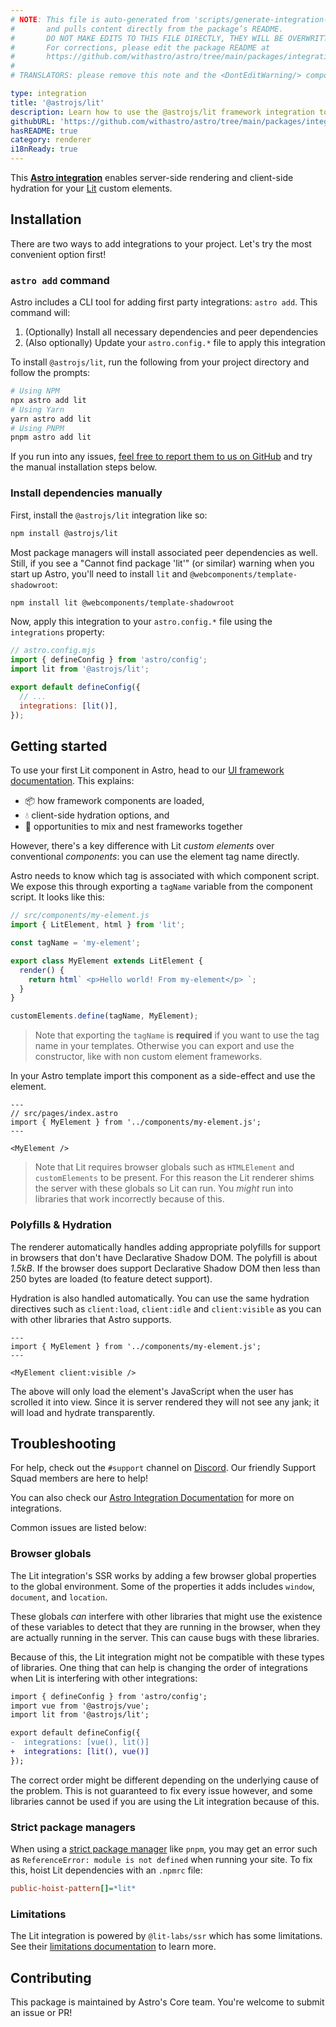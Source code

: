 ```yaml
---
# NOTE: This file is auto-generated from 'scripts/generate-integration-pages.ts'
#       and pulls content directly from the package’s README.
#       DO NOT MAKE EDITS TO THIS FILE DIRECTLY, THEY WILL BE OVERWRITTEN!
#       For corrections, please edit the package README at
#       https://github.com/withastro/astro/tree/main/packages/integrations/lit/
#
# TRANSLATORS: please remove this note and the <DontEditWarning/> component.

type: integration
title: '@astrojs/lit'
description: Learn how to use the @astrojs/lit framework integration to extend component support in your Astro project.
githubURL: 'https://github.com/withastro/astro/tree/main/packages/integrations/lit/'
hasREADME: true
category: renderer
i18nReady: true
---
```



<DontEditWarning/>

This **[Astro integration][astro-integration]** enables server-side rendering and client-side hydration for your [Lit](https://lit.dev/) custom elements.

## Installation

There are two ways to add integrations to your project. Let's try the most convenient option first!

### `astro add` command

Astro includes a CLI tool for adding first party integrations: `astro add`. This command will:

1.  (Optionally) Install all necessary dependencies and peer dependencies
2.  (Also optionally) Update your `astro.config.*` file to apply this integration

To install `@astrojs/lit`, run the following from your project directory and follow the prompts:

```sh
# Using NPM
npx astro add lit
# Using Yarn
yarn astro add lit
# Using PNPM
pnpm astro add lit
```

If you run into any issues, [feel free to report them to us on GitHub](https://github.com/withastro/astro/issues) and try the manual installation steps below.

### Install dependencies manually

First, install the `@astrojs/lit` integration like so:

```sh
npm install @astrojs/lit
```

Most package managers will install associated peer dependencies as well. Still, if you see a "Cannot find package 'lit'" (or similar) warning when you start up Astro, you'll need to install `lit` and `@webcomponents/template-shadowroot`:

```sh
npm install lit @webcomponents/template-shadowroot
```

Now, apply this integration to your `astro.config.*` file using the `integrations` property:

```js ins={3} "lit()"
// astro.config.mjs
import { defineConfig } from 'astro/config';
import lit from '@astrojs/lit';

export default defineConfig({
  // ...
  integrations: [lit()],
});
```

## Getting started

To use your first Lit component in Astro, head to our [UI framework documentation][astro-ui-frameworks]. This explains:

*   📦 how framework components are loaded,
*   💧 client-side hydration options, and
*   🤝 opportunities to mix and nest frameworks together

However, there's a key difference with Lit *custom elements* over conventional *components*: you can use the element tag name directly.

Astro needs to know which tag is associated with which component script. We expose this through exporting a `tagName` variable from the component script. It looks like this:

```js
// src/components/my-element.js
import { LitElement, html } from 'lit';

const tagName = 'my-element';

export class MyElement extends LitElement {
  render() {
    return html` <p>Hello world! From my-element</p> `;
  }
}

customElements.define(tagName, MyElement);
```

> Note that exporting the `tagName` is **required** if you want to use the tag name in your templates. Otherwise you can export and use the constructor, like with non custom element frameworks.

In your Astro template import this component as a side-effect and use the element.

```astro
---
// src/pages/index.astro
import { MyElement } from '../components/my-element.js';
---

<MyElement />
```

> Note that Lit requires browser globals such as `HTMLElement` and `customElements` to be present. For this reason the Lit renderer shims the server with these globals so Lit can run. You *might* run into libraries that work incorrectly because of this.

### Polyfills & Hydration

The renderer automatically handles adding appropriate polyfills for support in browsers that don't have Declarative Shadow DOM. The polyfill is about *1.5kB*. If the browser does support Declarative Shadow DOM then less than 250 bytes are loaded (to feature detect support).

Hydration is also handled automatically. You can use the same hydration directives such as `client:load`, `client:idle` and `client:visible` as you can with other libraries that Astro supports.

```astro
---
import { MyElement } from '../components/my-element.js';
---

<MyElement client:visible />
```

The above will only load the element's JavaScript when the user has scrolled it into view. Since it is server rendered they will not see any jank; it will load and hydrate transparently.

## Troubleshooting

For help, check out the `#support` channel on [Discord](https://astro.build/chat). Our friendly Support Squad members are here to help!

You can also check our [Astro Integration Documentation][astro-integration] for more on integrations.

Common issues are listed below:

### Browser globals

The Lit integration's SSR works by adding a few browser global properties to the global environment. Some of the properties it adds includes `window`, `document`, and `location`.

These globals *can* interfere with other libraries that might use the existence of these variables to detect that they are running in the browser, when they are actually running in the server. This can cause bugs with these libraries.

Because of this, the Lit integration might not be compatible with these types of libraries. One thing that can help is changing the order of integrations when Lit is interfering with other integrations:

```diff
import { defineConfig } from 'astro/config';
import vue from '@astrojs/vue';
import lit from '@astrojs/lit';

export default defineConfig({
-  integrations: [vue(), lit()]
+  integrations: [lit(), vue()]
});
```

The correct order might be different depending on the underlying cause of the problem. This is not guaranteed to fix every issue however, and some libraries cannot be used if you are using the Lit integration because of this.

### Strict package managers

When using a [strict package manager](https://pnpm.io/pnpm-vs-npm#npms-flat-tree) like `pnpm`, you may get an error such as `ReferenceError: module is not defined` when running your site. To fix this, hoist Lit dependencies with an `.npmrc` file:

```ini title=".npmrc"
public-hoist-pattern[]=*lit*
```

### Limitations

The Lit integration is powered by `@lit-labs/ssr` which has some limitations. See their [limitations documentation](https://www.npmjs.com/package/@lit-labs/ssr#user-content-notes-and-limitations) to learn more.

## Contributing

This package is maintained by Astro's Core team. You're welcome to submit an issue or PR!

[astro-integration]: /en/guides/integrations-guide/

[astro-ui-frameworks]: /en/core-concepts/framework-components/#using-framework-components
